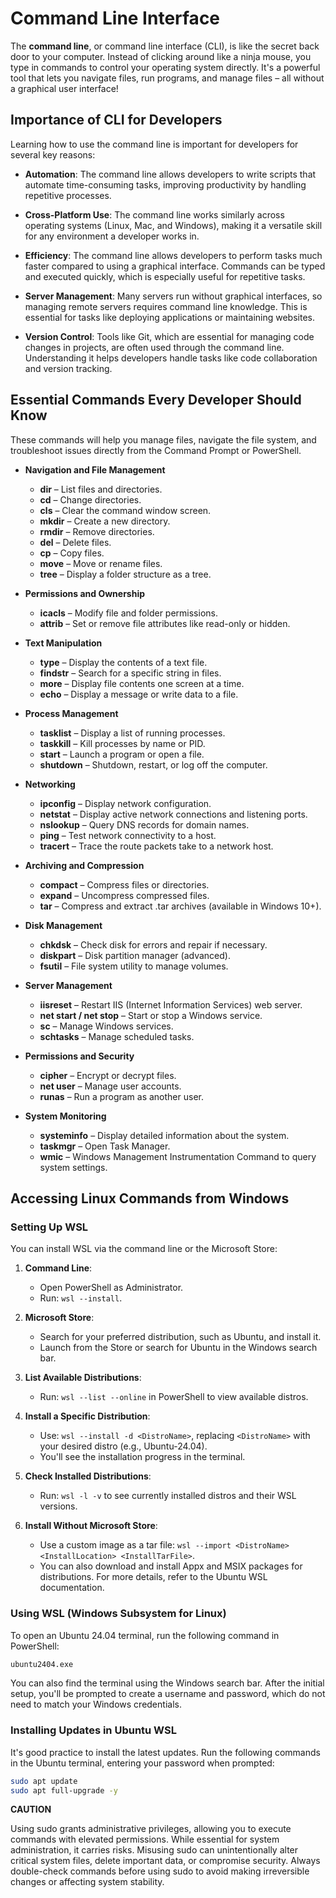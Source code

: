 # Command Line Interface

The **command line**, or command line interface (CLI), is like the secret back door to your computer. Instead of clicking around like a ninja mouse, you type in commands to control your operating system directly. It's a powerful tool that lets you navigate files, run programs, and manage files – all without a graphical user interface!

## Importance of CLI for Developers

Learning how to use the command line is important for developers for several key reasons:

- **Automation**: The command line allows developers to write scripts that automate time-consuming tasks, improving productivity by handling repetitive processes.

- **Cross-Platform Use**: The command line works similarly across operating systems (Linux, Mac, and Windows), making it a versatile skill for any environment a developer works in.

- **Efficiency**: The command line allows developers to perform tasks much faster compared to using a graphical interface. Commands can be typed and executed quickly, which is especially useful for repetitive tasks.

- **Server Management**: Many servers run without graphical interfaces, so managing remote servers requires command line knowledge. This is essential for tasks like deploying applications or maintaining websites.

- **Version Control**: Tools like Git, which are essential for managing code changes in projects, are often used through the command line. Understanding it helps developers handle tasks like code collaboration and version tracking.

## Essential Commands Every Developer Should Know

These commands will help you manage files, navigate the file system, and troubleshoot issues directly from the Command Prompt or PowerShell.

- **Navigation and File Management**

  - **dir** – List files and directories.
  - **cd** – Change directories.
  - **cls** – Clear the command window screen.
  - **mkdir** – Create a new directory.
  - **rmdir** – Remove directories.
  - **del** – Delete files.
  - **cp** – Copy files.
  - **move** – Move or rename files.
  - **tree** – Display a folder structure as a tree.

- **Permissions and Ownership**

  - **icacls** – Modify file and folder permissions.
  - **attrib** – Set or remove file attributes like read-only or hidden.

- **Text Manipulation**

  - **type** – Display the contents of a text file.
  - **findstr** – Search for a specific string in files.
  - **more** – Display file contents one screen at a time.
  - **echo** – Display a message or write data to a file.

- **Process Management**

  - **tasklist** – Display a list of running processes.
  - **taskkill** – Kill processes by name or PID.
  - **start** – Launch a program or open a file.
  - **shutdown** – Shutdown, restart, or log off the computer.

- **Networking**

  - **ipconfig** – Display network configuration.
  - **netstat** – Display active network connections and listening ports.
  - **nslookup** – Query DNS records for domain names.
  - **ping** – Test network connectivity to a host.
  - **tracert** – Trace the route packets take to a network host.

- **Archiving and Compression**

  - **compact** – Compress files or directories.
  - **expand** – Uncompress compressed files.
  - **tar** – Compress and extract .tar archives (available in Windows 10+).

- **Disk Management**

  - **chkdsk** – Check disk for errors and repair if necessary.
  - **diskpart** – Disk partition manager (advanced).
  - **fsutil** – File system utility to manage volumes.

- **Server Management**

  - **iisreset** – Restart IIS (Internet Information Services) web server.
  - **net start / net stop** – Start or stop a Windows service.
  - **sc** – Manage Windows services.
  - **schtasks** – Manage scheduled tasks.

- **Permissions and Security**

  - **cipher** – Encrypt or decrypt files.
  - **net user** – Manage user accounts.
  - **runas** – Run a program as another user.

- **System Monitoring**
  - **systeminfo** – Display detailed information about the system.
  - **taskmgr** – Open Task Manager.
  - **wmic** – Windows Management Instrumentation Command to query system settings.

## Accessing Linux Commands from Windows

### Setting Up WSL

You can install WSL via the command line or the Microsoft Store:

1. **Command Line**:

   - Open PowerShell as Administrator.
   - Run: `wsl --install`.

2. **Microsoft Store**:

   - Search for your preferred distribution, such as Ubuntu, and install it.
   - Launch from the Store or search for Ubuntu in the Windows search bar.

3. **List Available Distributions**:

   - Run: `wsl --list --online` in PowerShell to view available distros.

4. **Install a Specific Distribution**:

   - Use: `wsl --install -d <DistroName>`, replacing `<DistroName>` with your desired distro (e.g., Ubuntu-24.04).
   - You'll see the installation progress in the terminal.

5. **Check Installed Distributions**:

   - Run: `wsl -l -v` to see currently installed distros and their WSL versions.

6. **Install Without Microsoft Store**:
   - Use a custom image as a tar file: `wsl --import <DistroName> <InstallLocation> <InstallTarFile>`.
   - You can also download and install Appx and MSIX packages for distributions. For more details, refer to the Ubuntu WSL documentation.

### Using WSL (Windows Subsystem for Linux)

To open an Ubuntu 24.04 terminal, run the following command in PowerShell:

```bash
ubuntu2404.exe
```

You can also find the terminal using the Windows search bar. After the initial setup, you'll be prompted to create a username and password, which do not need to match your Windows credentials.

### Installing Updates in Ubuntu WSL

It's good practice to install the latest updates. Run the following commands in the Ubuntu terminal, entering your password when prompted:

```bash
sudo apt update
sudo apt full-upgrade -y
```

**CAUTION**

Using sudo grants administrative privileges, allowing you to execute commands with elevated permissions. While essential for system administration, it carries risks. Misusing sudo can unintentionally alter critical system files, delete important data, or compromise security. Always double-check commands before using sudo to avoid making irreversible changes or affecting system stability.
